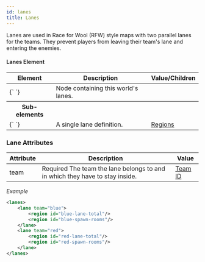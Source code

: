 ```yaml
---
id: lanes
title: Lanes
---
```


Lanes are used in Race for Wool (RFW) style maps with two parallel lanes for the teams. They prevent players from leaving their team's lane and entering the enemies.

#### Lanes Element

<div className="table-container">
  <table>
    <thead>
      <tr>
        <th>Element</th>
        <th>Description</th>
        <th>Value/Children</th>
      </tr>
    </thead>
    <tbody>
      <tr>
        <td>
          <label>{`<lanes> </lanes>`}</label>
        </td>
        <td>Node containing this world's lanes.</td>
        <td></td>
      </tr>
      <tr>
        <th>Sub-elements</th>
        <th />
        <th />
      </tr>
      <tr>
        <td>
          <label>{`<lane> </lane>`}</label>
        </td>
        <td>A single lane definition.</td>
        <td>
          <a href="/docs/modules/mechanics/regions">Regions</a>
        </td>
      </tr>
    </tbody>
  </table>
</div>

### Lane Attributes

<div className="table-container">
  <table>
    <thead>
      <tr>
        <th>Attribute</th>
        <th>Description</th>
        <th>Value</th>
      </tr>
    </thead>
    <tbody>
      <tr>
        <td>
          <label>team</label>
        </td>
        <td>
          <span className="badge badge--danger">Required</span>
          The team the lane belongs to and in which they have to stay inside.
        </td>
        <td>
          <a href="/docs/modules/format/teams">Team ID</a>
        </td>
      </tr>
    </tbody>
  </table>
</div>

_Example_

```xml
<lanes>
    <lane team="blue">
        <region id="blue-lane-total"/>
        <region id="blue-spawn-rooms"/>
    </lane>
    <lane team="red">
        <region id="red-lane-total"/>
        <region id="red-spawn-rooms"/>
    </lane>
</lanes>
```
